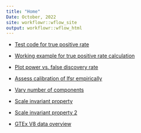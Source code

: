 ```yaml
---
title: "Home"
Date: October, 2022
site: workflowr::wflow_site
output: workflowr::wflow_html
---
```



+ [Test code for true positive rate](test_tpr_code.html)

+ [Working example for true positive rate calculation](debug_tpr.html)

+ [Plot power vs. false discovery rate](power_vs_fdr.html)

+ [Assess calibration of lfsr empirically](lfsr_calibration.html)

+ [Vary number of components](vary_ncomp.html)

+ [Scale invariant property](scale_invariant.html)

+ [Scale invariant property 2](scale_invariant_A.html)

+ [GTEx V8 data overview](gtex_data_overview.html)
